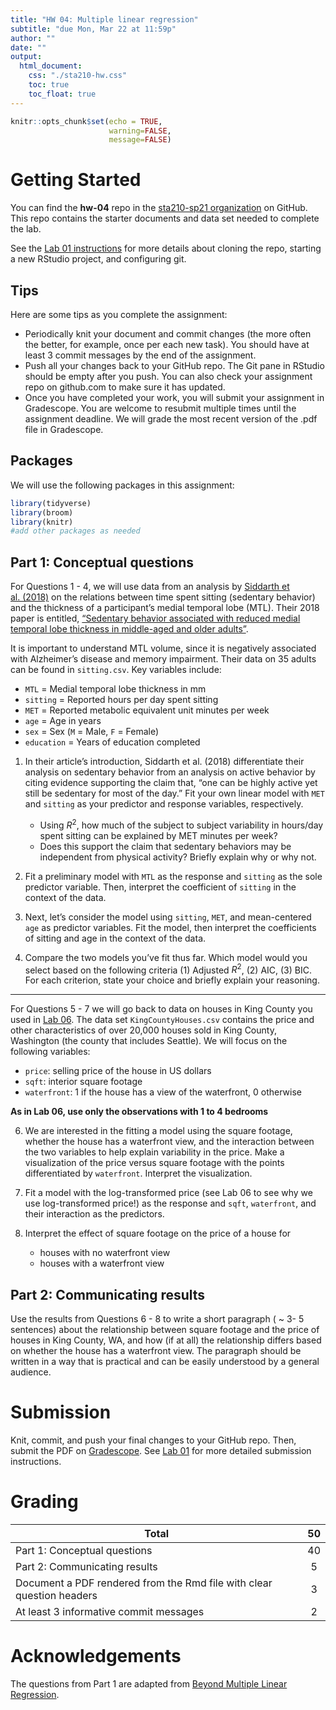 ```yaml
---
title: "HW 04: Multiple linear regression"
subtitle: "due Mon, Mar 22 at 11:59p"
author: ""
date: ""
output: 
  html_document:
    css: "./sta210-hw.css"
    toc: true
    toc_float: true
---
```


```r
knitr::opts_chunk$set(echo = TRUE,
                      warning=FALSE,
                      message=FALSE)
```

# Getting Started

You can find the **hw-04** repo in the [sta210-sp21 organization](https://github.com/sta210-sp2) on GitHub. This repo contains the starter documents and data set needed to complete the lab. 

See the [Lab 01 instructions](https://sta210-sp21.netlify.app/labs/lab-01-ikea.html#getting-started) for more details about cloning the repo, starting a new RStudio project, and configuring git.

## Tips

Here are some tips as you complete the assignment:

- Periodically knit your document and commit changes (the more often the better, for example, once per each new task). You should have at least 3 commit messages by the end of the assignment.
- Push all your changes back to your GitHub repo. The Git pane in RStudio should be empty after you push. You can also check your assignment repo on github.com to make sure it has updated.
- Once you have completed your work, you will submit your assignment in Gradescope. You are welcome to resubmit multiple times until the assignment deadline. We will grade the most recent version of the .pdf file in Gradescope.


## Packages 

We will use the following packages in this assignment: 

```r
library(tidyverse)
library(broom)
library(knitr)
#add other packages as needed
```

## Part 1: Conceptual questions

For Questions 1 - 4, we will use data from an analysis by [Siddarth et al. (2018)](https://journals.plos.org/plosone/article?id=10.1371/journal.pone.0195549) on the relations between time spent sitting (sedentary behavior) and the thickness of a participant's medial temporal lobe (MTL). Their 2018 paper is  entitled, ["Sedentary behavior associated with reduced medial temporal lobe thickness in middle-aged and older adults"](https://journals.plos.org/plosone/article?id=10.1371/journal.pone.0195549). 

It is important to understand MTL volume, since it is negatively associated with Alzheimer's disease and memory impairment. Their data on 35 adults can be found in `sitting.csv`. Key variables include: 

- `MTL` = Medial temporal lobe thickness in mm 
- `sitting` =  Reported hours per day spent sitting
- `MET` =  Reported metabolic equivalent unit minutes per week
- `age` = Age in years
- `sex` = Sex (`M` = Male, `F` = Female)
- `education` = Years of education completed

    
1. In their article's introduction, Siddarth et al. (2018) differentiate their analysis on sedentary behavior from an analysis on active behavior by citing evidence supporting the claim that, "one can be highly active yet still be sedentary for most of the day."  Fit your own linear model with `MET` and `sitting` as your predictor and response variables, respectively. 

    - Using $R^2$, how much of the subject to subject variability in hours/day spent sitting can be explained by MET minutes per week? 
    - Does this support the claim that sedentary behaviors may be independent from physical activity? Briefly explain why or why not.

3. Fit a preliminary model with `MTL` as the response and `sitting` as the sole predictor variable. Then, interpret the coefficient of `sitting` in the context of the data. 

4. Next, let's consider the model using `sitting`, `MET`, and mean-centered `age` as  predictor variables. Fit the model, then interpret the coefficients of sitting and age in the context of the data. 

5. Compare the two models you've fit thus far. Which model would you select based on the following criteria (1) Adjusted $R^2$, (2) AIC, (3) BIC. For each criterion, state your choice and briefly explain your reasoning. 

<hr>

For Questions 5 - 7 we will go back to data on houses in King County you used in [Lab 06](https://sta210-sp21.netlify.app/labs/lab-06.html). The data set `KingCountyHouses.csv` contains the price and other characteristics of over 20,000 houses sold in King County, Washington (the county that includes Seattle). We will focus on the following variables: 

- `price`: selling price of the house in US dollars
- `sqft`: interior square footage
- `waterfront`: 1 if the house has a view of the waterfront, 0 otherwise

**As in Lab 06, use only the observations with 1 to 4 bedrooms**

6. We are interested in the fitting a model using the square footage, whether the house has a waterfront view, and the interaction between the two variables to help explain variability in the price. Make a visualization of the price versus square footage with the points differentiated by `waterfront`. Interpret the visualization.

7. Fit a model with the log-transformed price (see Lab 06 to see why we use log-transformed price!) as the response and `sqft`,  `waterfront`, and their interaction as the predictors.

8. Interpret the effect of square footage on the price of a house for 

    - houses with no waterfront view
    - houses with a waterfront view 

## Part 2: Communicating results

Use the results from Questions 6 - 8 to write a short paragraph ( ~ 3- 5 sentences) about the relationship between square footage and the price of houses in King County, WA, and how (if at all) the relationship differs based on whether the house has a waterfront view. The paragraph should be written in a way that is practical and can be easily understood by a general audience. 

# Submission

Knit, commit, and push your final changes to your GitHub repo. Then, submit the PDF on [Gradescope](http://www.gradescope.com). See [Lab 01](https://sta210-sp21.netlify.app/labs/lab-01-ikea.html#submission) for more detailed submission instructions. 


# Grading

| **Total** | **50** |
|-------------------------------------------------------------|:--:|
| Part 1: Conceptual questions | 40 |
| Part 2: Communicating results | 5 |
| Document a PDF rendered from the Rmd file with clear question headers| 3 	|
| At least 3 informative commit messages 	| 2 	|

# Acknowledgements

The questions from Part 1 are adapted from [Beyond Multiple Linear Regression](https://bookdown.org/roback/bookdown-BeyondMLR/).
